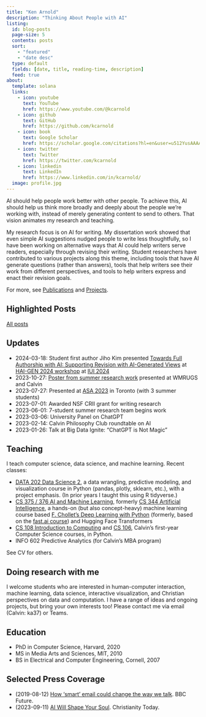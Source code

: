 ```yaml
---
title: "Ken Arnold"
description: "Thinking About People with AI"
listing:
  id: blog-posts
  page-size: 5
  contents: posts
  sort:
    - "featured"
    - "date desc"
  type: default
  fields: [date, title, reading-time, description]
  feed: true
about:
  template: solana
  links:
    - icon: youtube
      text: YouTube
      href: https://www.youtube.com/@kcarnold
    - icon: github
      text: GitHub
      href: https://github.com/kcarnold
    - icon: book
      text: Google Scholar
      href: https://scholar.google.com/citations?hl=en&user=u512YusAAAAJ&view_op=list_works&sortby=pubdate
    - icon: twitter
      text: Twitter
      href: https://twitter.com/kcarnold
    - icon: linkedin
      text: LinkedIn
      href: https://www.linkedin.com/in/kcarnold/
  image: profile.jpg
---
```


AI should help people work better with other people. To achieve this, AI should help us think more broadly and deeply about the people we’re working with, instead of merely generating content to send to others. That vision animates my research and teaching.

My research focus is on AI for writing. My dissertation work showed that even simple AI suggestions nudged people to write less thoughtfully, so I have been working on alternative ways that AI could help writers serve readers, especially through revising their writing. Student researchers have contributed to various projects along this theme, including tools that have AI generate questions (rather than answers), tools that help writers see their work from different perspectives, and tools to help writers express and enact their revision goals.

For more, see [Publications](/pubs.qmd) and [Projects](/projects.qmd).

## Highlighted Posts

:::{#blog-posts}
:::

[All posts](/posts.html)

## Updates

- 2024-03-18: Student first author Jiho Kim presented [Towards Full Authorship with AI: Supporting Revision with AI-Generated Views](https://arxiv.org/abs/2403.01055) at [HAI-GEN 2024 workshop](https://hai-gen.github.io/2024/) at [IUI 2024](https://iui.acm.org/2024/index.html)
- 2023-10-27: [Poster from summer research work](pubs/summer23/) presented at WMRUGS and Calvin
- 2023-07-27: Presented at [ASA 2023](https://network.asa3.org/mpage/ASA2023) in Toronto (with 3 summer students)
- 2023-07-01: Awarded NSF CRII grant for writing research
- 2023-06-01: 7-student summer research team begins work
- 2023-03-06: University Panel on ChatGPT
- 2023-02-14: Calvin Philosophy Club roundtable on AI
- 2023-01-26: Talk at Big Data Ignite: "ChatGPT is Not Magic"

## Teaching

I teach computer science, data science, and machine learning. Recent classes:

- [DATA 202 Data Science 2](https://calvin-data-science.github.io/data202/), a data wrangling, predictive modeling, and visualization course in Python (pandas, plotly, sklearn, etc.), with a project emphasis. (In prior years I taught this using R tidyverse.)
- [CS 375 / 376 AI and Machine Learning](https://cs.calvin.edu/courses/cs/375/), formerly [CS 344 Artificial Intelligence](https://cs.calvin.edu/courses/cs/344/), a hands-on (but also concept-heavy) machine learning course based [F. Chollet's Deep Learning with Python](https://www.manning.com/books/deep-learning-with-python-second-edition) (formerly, based on the [fast.ai course](https://course.fast.ai/)) and Hugging Face Transformers
- [CS 108 Introduction to Computing](https://cs.calvin.edu/courses/cs/108/) and [CS 106](https://cs.calvin.edu/courses/cs/106/), Calvin's first-year Computer Science courses, in Python.
- INFO 602 Predictive Analytics (for Calvin's MBA program)

See CV for others.

## Doing research with me

I welcome students who are interested in human-computer interaction, machine learning, data science, interactive visualization, and Christian perspectives on data and computation. I have a range of ideas and ongoing projects, but bring your own interests too! Please contact me via email (Calvin: ka37) or Teams.


## Education

- PhD in Computer Science, Harvard, 2020
- MS in Media Arts and Sciences, MIT, 2010
- BS in Electrical and Computer Engineering, Cornell, 2007

## Selected Press Coverage

- (2019-08-12) [How 'smart' email could change the way we talk](https://www.bbc.com/future/article/20190812-how-ai-powered-predictive-text-affects-your-brain). BBC Future.
- (2023-09-11) [AI Will Shape Your Soul](https://www.christianitytoday.com/ct/2023/october/artificial-intelligence-robots-soul-formation.html). Christianity Today.

